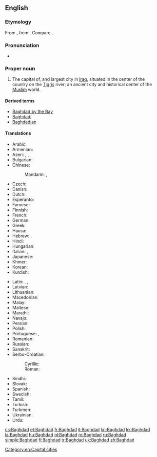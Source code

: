 ==English==
{{wikipedia}}

===Etymology===
From {{etyl|pal|en}} {{term||lang=pal|tr=bag-dād, bag-dāt||given by god}}, from {{etyl|peo|en}} {{term|𐏎𐎭𐎠𐎫|tr=bagadāta|lang=peo}}. Compare {{etyl|ae|-}} {{term|𐬀𐬙𐬁𐬛𐬋𐬕𐬀𐬠|tr=baġō-dāta|lang=ae}}.

===Pronunciation===
* {{IPA|/bæɡˈdæd/|lang=en}}

===Proper noun===
{{en-proper noun}}

# The capital of, and largest city in [[Iraq]], situated in the center of the country on the [[Tigris]] river; an ancient city and historical center of the [[Muslim]] world.

====Derived terms====
* [[Baghdad by the Bay]]
* [[Baghdadi]]
* [[Baghdadian]]

====Translations====
{{trans-top|city}}
* Arabic: {{t+|ar|بَغْدَاد|m}}
* Armenian: {{t|hy|Բաղդադ}}
* Azeri: {{t|az|Bağdad}}, {{t|az|Бағдад}}, {{t|az|بغداد|sc=fa-Arab}}
* Bulgarian: {{t|bg|Багда́д|m}}
* Chinese:
*: Mandarin: {{t|cmn|巴格達|sc=Hani}}, {{t+|cmn|巴格达|tr=Bāgédá|sc=Hani}}
* Czech: {{t+|cs|Bagdád|m}}
* Danish: {{t|da|Bagdad}}
* Dutch: {{t|nl|Bagdad}}
* Esperanto: {{t|eo|Bagdado}}
* Faroese: {{t|fo|Bagdad}}
* Finnish: {{t+|fi|Bagdad}}
* French: {{t+|fr|Bagdad}}
* German: {{t+|de|Bagdad}}
* Greek: {{t+|el|Βαγδάτη}}
* Hausa: {{t|ha|Bagadaza|f|alt=Bàgàdāzà}}
* Hebrew: {{t|he|בגדאד|sc=Hebr}}, {{t|he|בגדד|sc=Hebr}}
* Hindi: {{t|hi|बग़दाद|tr=Baġdād}}
* Hungarian: {{t+|hu|Bagdad}}
* Italian: {{t|it|Bagdad|f}}, {{t|it|Baghdad|f}}
* Japanese: {{t|ja|バグダード|tr=Bagudādo}}
* Khmer: {{t|km|បាកដាដ|tr=baakdaad|sc=Khmr}}
* Korean: {{t|ko|바그다드|tr=Bageudadeu|sc=Hang}}
* Kurdish: {{t+|ku|Bexda|f}}
{{trans-mid}}
* Latin: {{t+|la|Bagdatum}}, {{t|la|Bagdadum}}, {{t|la|Bagdetia}}
* Latvian: {{t+|lv|Bagdāde}}
* Lithuanian: {{t|lt|Bagdadas}}
* Macedonian: {{t|mk|Багда́д|m}}
* Malay: {{t|ms|Baghdad}}
* Maltese: {{t|mt|Bagdad}}
* Marathi: {{t|mr|बगदाद|tr=Bagdād}}
* Navajo: {{t|nv|Báhdaʼ}}
* Persian: {{t+|fa|بغداد|tr=Bağdâd}}
* Polish: {{t+|pl|Bagdad|m}}
* Portuguese: {{t|pt|Bagdá}}, {{t+|pt|Bagdade}}
* Romanian: {{t+|ro|Bagdad}}
* Russian: {{t+|ru|Багда́д|m}}
* Sanskrit: {{t|sa|भगदत्त|tr=bhagadatta|sc=Deva}}
* Serbo-Croatian:
*: Cyrillic: {{t|sh|Багдад|m}}
*: Roman: {{t+|sh|Bagdad|m}}
* Sindhi: {{t|sd|بغداد|m}}
* Slovak: {{t|sk|Bagdad|m}}
* Spanish: {{t+|es|Bagdad}}
* Swedish: {{t+|sv|Bagdad}}
* Tamil: {{t|ta|பாக்தாத்}}
* Turkish: {{t+|tr|Bağdat}}
* Turkmen: {{t|tk|Bagdat}}
* Ukrainian: {{t|uk|Багда́д|m}}
* Urdu: {{t|ur|بغداد|tr=Baġdād}}
{{trans-bottom}}

[[Category:en:Capital cities]]

[[cs:Baghdad]]
[[et:Baghdad]]
[[fr:Baghdad]]
[[it:Baghdad]]
[[kn:Baghdad]]
[[kk:Baghdad]]
[[la:Baghdad]]
[[hu:Baghdad]]
[[pl:Baghdad]]
[[ro:Baghdad]]
[[ru:Baghdad]]
[[simple:Baghdad]]
[[fi:Baghdad]]
[[tr:Baghdad]]
[[uk:Baghdad]]
[[zh:Baghdad]]